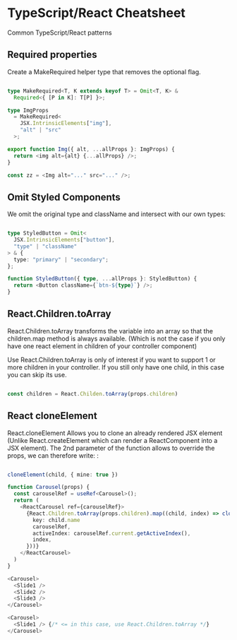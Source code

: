 
<Meta title="Cheatsheet/React" />

# TypeScript/React Cheatsheet

Common TypeScript/React patterns 

## Required properties

Create a MakeRequired helper type that removes the optional flag.

```ts

type MakeRequired<T, K extends keyof T> = Omit<T, K> &
  Required<{ [P in K]: T[P] }>;

type ImgProps 
  = MakeRequired<
    JSX.IntrinsicElements["img"], 
    "alt" | "src"
  >;

export function Img({ alt, ...allProps }: ImgProps) {
  return <img alt={alt} {...allProps} />;
}

const zz = <Img alt="..." src="..." />;

```

## Omit Styled Components

We omit the original type and className and intersect with our own types:

```ts

type StyledButton = Omit<
  JSX.IntrinsicElements["button"],
  "type" | "className"
> & {
  type: "primary" | "secondary";
};

function StyledButton({ type, ...allProps }: StyledButton) {
  return <Button className={`btn-${type}`} />;
}

```

## React.Children.toArray

React.Children.toArray transforms the variable into an array so that the children.map 
method is always available. (Which is not the case if you only have one react element 
in children of your controller component)

Use React.Children.toArray is only of interest if you want to support 1 or more children 
in your controller. If you still only have one child, in this case you can skip its use.

```ts

const children = React.Childen.toArray(props.children)

```


## React cloneElement

React.cloneElement Allows you to clone an already rendered JSX element (Unlike React.createElement 
which can render a ReactComponent into a JSX element). The 2nd parameter of the function allows 
to override the props, we can therefore write: :

```ts

cloneElement(child, { mine: true })

function Carousel(props) {
  const carouselRef = useRef<Carousel>();
  return (
    <ReactCarousel ref={carouselRef}>
      {React.Children.toArray(props.children).map((child, index) => cloneElement({
        key: child.name
        carouselRef,
        activeIndex: carouselRef.current.getActiveIndex(),
        index,
      }))}
    </ReactCarousel>
  )
}

<Carousel>
  <Slide1 />
  <Slide2 />
  <Slide3 />
</Carousel>

<Carousel>
  <Slide1 /> {/* <= in this case, use React.Children.toArray */}
</Carousel>

```

